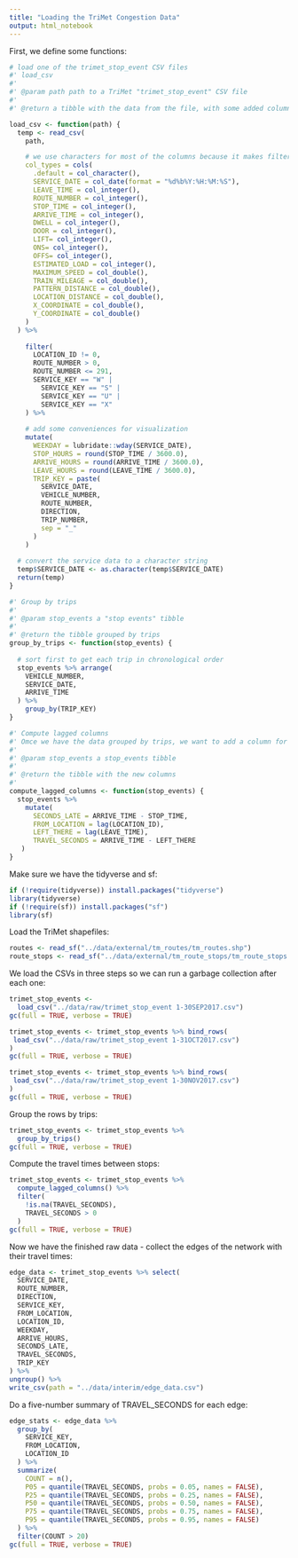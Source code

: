 ```yaml
---
title: "Loading the TriMet Congestion Data"
output: html_notebook
---
```


First, we define some functions:
```r

# load one of the trimet_stop_event CSV files
#' load_csv
#'
#' @param path path to a TriMet "trimet_stop_event" CSV file
#'
#' @return a tibble with the data from the file, with some added columns

load_csv <- function(path) {
  temp <- read_csv(
    path,

    # we use characters for most of the columns because it makes filtering in the "View" windows easier
    col_types = cols(
      .default = col_character(),
      SERVICE_DATE = col_date(format = "%d%b%Y:%H:%M:%S"),
      LEAVE_TIME = col_integer(),
      ROUTE_NUMBER = col_integer(),
      STOP_TIME = col_integer(),
      ARRIVE_TIME = col_integer(),
      DWELL = col_integer(),
      DOOR = col_integer(),
      LIFT= col_integer(), 
      ONS= col_integer(),
      OFFS= col_integer(),
      ESTIMATED_LOAD = col_integer(),
      MAXIMUM_SPEED = col_double(),
      TRAIN_MILEAGE = col_double(),
      PATTERN_DISTANCE = col_double(),
      LOCATION_DISTANCE = col_double(),
      X_COORDINATE = col_double(),
      Y_COORDINATE = col_double()
    )
  ) %>%
    
    filter(
      LOCATION_ID != 0,
      ROUTE_NUMBER > 0,
      ROUTE_NUMBER <= 291,
      SERVICE_KEY == "W" |
        SERVICE_KEY == "S" |
        SERVICE_KEY == "U" |
        SERVICE_KEY == "X"
    ) %>% 
    
    # add some conveniences for visualization
    mutate(
      WEEKDAY = lubridate::wday(SERVICE_DATE),
      STOP_HOURS = round(STOP_TIME / 3600.0),
      ARRIVE_HOURS = round(ARRIVE_TIME / 3600.0),
      LEAVE_HOURS = round(LEAVE_TIME / 3600.0),
      TRIP_KEY = paste(
        SERVICE_DATE,
        VEHICLE_NUMBER,
        ROUTE_NUMBER,
        DIRECTION,
        TRIP_NUMBER,
        sep = "_"
      )
    )
  
  # convert the service data to a character string
  temp$SERVICE_DATE <- as.character(temp$SERVICE_DATE)
  return(temp)
}

#' Group by trips
#'
#' @param stop_events a "stop events" tibble
#'
#' @return the tibble grouped by trips
group_by_trips <- function(stop_events) {
  
  # sort first to get each trip in chronological order
  stop_events %>% arrange(
    VEHICLE_NUMBER,
    SERVICE_DATE,
    ARRIVE_TIME
  ) %>% 
    group_by(TRIP_KEY)
}

#' Compute lagged columns
#' Omce we have the data grouped by trips, we want to add a column for the previous location ID and the time from when the vehicle left there to when it arrived here
#'
#' @param stop_events a stop_events tibble
#'
#' @return the tibble with the new columns
#'
compute_lagged_columns <- function(stop_events) {
  stop_events %>% 
    mutate(
      SECONDS_LATE = ARRIVE_TIME - STOP_TIME,
      FROM_LOCATION = lag(LOCATION_ID),
      LEFT_THERE = lag(LEAVE_TIME),
      TRAVEL_SECONDS = ARRIVE_TIME - LEFT_THERE
   )
}
```

Make sure we have the tidyverse and sf:
```r
if (!require(tidyverse)) install.packages("tidyverse")
library(tidyverse)
if (!require(sf)) install.packages("sf")
library(sf)
```

Load the TriMet shapefiles:
```r
routes <- read_sf("../data/external/tm_routes/tm_routes.shp")
route_stops <- read_sf("../data/external/tm_route_stops/tm_route_stops.shp")
```

We load the CSVs in three steps so we can run a garbage collection after each one:
```r
trimet_stop_events <- 
  load_csv("../data/raw/trimet_stop_event 1-30SEP2017.csv")
gc(full = TRUE, verbose = TRUE)

trimet_stop_events <- trimet_stop_events %>% bind_rows(
 load_csv("../data/raw/trimet_stop_event 1-31OCT2017.csv")
)
gc(full = TRUE, verbose = TRUE)

trimet_stop_events <- trimet_stop_events %>% bind_rows(
 load_csv("../data/raw/trimet_stop_event 1-30NOV2017.csv")
)
gc(full = TRUE, verbose = TRUE)

```

Group the rows by trips:
```r
trimet_stop_events <- trimet_stop_events %>% 
  group_by_trips()
gc(full = TRUE, verbose = TRUE)
```

Compute the travel times between stops:
```r
trimet_stop_events <- trimet_stop_events %>%
  compute_lagged_columns() %>% 
  filter(
    !is.na(TRAVEL_SECONDS),
    TRAVEL_SECONDS > 0
  )
gc(full = TRUE, verbose = TRUE)
```

Now we have the finished raw data - collect the edges of the network with their travel times:
```r
edge_data <- trimet_stop_events %>% select(
  SERVICE_DATE,
  ROUTE_NUMBER,
  DIRECTION,
  SERVICE_KEY,
  FROM_LOCATION,
  LOCATION_ID,
  WEEKDAY,
  ARRIVE_HOURS,
  SECONDS_LATE,
  TRAVEL_SECONDS,
  TRIP_KEY
) %>% 
ungroup() %>% 
write_csv(path = "../data/interim/edge_data.csv")

```

Do a five-number summary of TRAVEL_SECONDS for each edge:
```r
edge_stats <- edge_data %>% 
  group_by(
    SERVICE_KEY,
    FROM_LOCATION,
    LOCATION_ID
  ) %>% 
  summarize(
    COUNT = n(),
    P05 = quantile(TRAVEL_SECONDS, probs = 0.05, names = FALSE),
    P25 = quantile(TRAVEL_SECONDS, probs = 0.25, names = FALSE),
    P50 = quantile(TRAVEL_SECONDS, probs = 0.50, names = FALSE),
    P75 = quantile(TRAVEL_SECONDS, probs = 0.75, names = FALSE),
    P95 = quantile(TRAVEL_SECONDS, probs = 0.95, names = FALSE)
  ) %>%
  filter(COUNT > 20)
gc(full = TRUE, verbose = TRUE)

```
